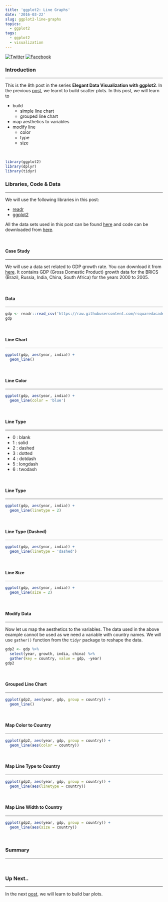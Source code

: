 ```yaml
---
title: 'ggplot2: Line Graphs'
date: '2016-03-22'
slug: ggplot2-line-graphs
topics:
  - ggplot2
tags:
  - ggplot2
  - visualization
---
```


[![Twitter](http://i.imgur.com/tXSoThF.png)](https://twitter.com/login?redirect_after_login=%2Fhome%3Fstatus)
[![Facebook](http://i.imgur.com/P3YfQoD.png)](https://www.facebook.com/sharer/sharer.php?u=)

### Introduction

<hr>

This is the 8th post in the series **Elegant Data Visualization with ggplot2**. In the previous [post](https://rsquaredacademy.github.io/blog/post/ggplot2-scatter-plots/), we learnt to build scatter plots. In this post, we will learn to 

- build 
    - simple line chart
    - grouped line chart
- map aesthetics to variables
- modify line
    - color
    - type
    - size


<br>

```r
library(ggplot2)
library(dplyr)
library(tidyr)
```

### Libraries, Code & Data

<hr>

We will use the following libraries in this post:

- [readr](http://readr.tidyverse.org/)
- [ggplot2](http://ggplot2.tidyverse.org/)

All the data sets used in this post can be found [here](https://github.com/rsquaredacademy/datasets) and code can be downloaded from [here](https://gist.github.com/rsquaredacademy/84b3204eee81d6e804f10a73900809b5).

<br>

#### Case Study

<hr>

We will use a data set related to GDP growth rate. You can download it from [here](https://github.com/rsquaredacademy/datasets/blob/master/gdp.csv). It contains GDP (Gross Domestic Product) growth data for the BRICS (Brazil, Russia, India, China, South Africa) for the years 2000 to 2005.

<br>

#### Data

<hr>

```r
gdp <- readr::read_csv('https://raw.githubusercontent.com/rsquaredacademy/datasets/master/gdp.csv')
gdp
```

<br>

#### Line Chart

<hr>

```r
ggplot(gdp, aes(year, india)) +
  geom_line()
```

<br>

#### Line Color

<hr>

```r
ggplot(gdp, aes(year, india)) +
  geom_line(color = 'blue')
```

<br>

#### Line Type

<hr>

- 0 : blank
- 1 : solid
- 2 : dashed
- 3 : dotted
- 4 : dotdash
- 5 : longdash
- 6 : twodash

<br>

#### Line Type

<hr>

```r
ggplot(gdp, aes(year, india)) +
  geom_line(linetype = 2)
```

<br>

#### Line Type (Dashed)

<hr>

```r
ggplot(gdp, aes(year, india)) +
  geom_line(linetype = 'dashed')
```

<br>

#### Line Size

<hr>

```r
ggplot(gdp, aes(year, india)) +
  geom_line(size = 2)
```

<br>

#### Modify Data

<hr>

Now let us map the aesthetics to the variables. The data used in the above example cannot be used as we need a variable with country names. We will use `gather()` function from the `tidyr` package to reshape the data.

```r
gdp2 <- gdp %>% 
  select(year, growth, india, china) %>% 
  gather(key = country, value = gdp, -year)
gdp2
```

<br>

#### Grouped Line Chart

<hr>

```r
ggplot(gdp2, aes(year, gdp, group = country)) +
  geom_line()
```

<br>

#### Map Color to Country

<hr>

```r
ggplot(gdp2, aes(year, gdp, group = country)) +
  geom_line(aes(color = country))
```

<br>

#### Map Line Type to Country

<hr>

```r
ggplot(gdp2, aes(year, gdp, group = country)) +
  geom_line(aes(linetype = country))
```

<br>

#### Map Line Width to Country

<hr>

```r
ggplot(gdp2, aes(year, gdp, group = country)) +
  geom_line(aes(size = country))
```

<br>

### Summary

<hr>

<br>

### Up Next..

<hr>

In the next [post](https://rsquaredacademy.github.io/blog/post/ggplot2-bar-plots/), we will learn to build bar plots.

<br>
